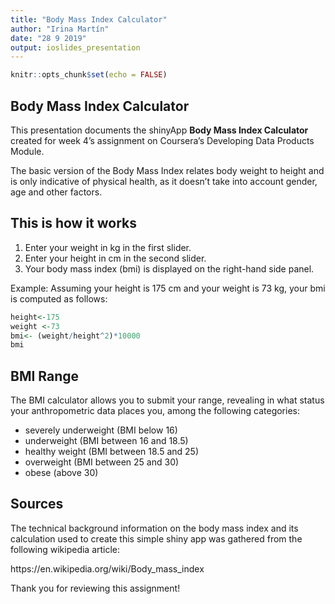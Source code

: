 ```yaml
---
title: "Body Mass Index Calculator"
author: "Irina Martín"
date: "28 9 2019"
output: ioslides_presentation
---
```


```r
knitr::opts_chunk$set(echo = FALSE)
```

## Body Mass Index Calculator


This presentation documents the shinyApp **Body Mass Index Calculator** created for week 4's assignment on Coursera's Developing Data Products Module.

The basic version of the Body Mass Index relates body weight to height and is only indicative of physical health, as it doesn't take into account gender, age and other factors.

## This is how it works

1. Enter your weight in kg in the first slider.
2. Enter your height in cm in the second slider.
3. Your body mass index (bmi) is displayed on the right-hand side panel.

Example: Assuming your height is 175 cm and your weight is 73 kg, your bmi is computed as follows:

```r
height<-175
weight <-73
bmi<- (weight/height^2)*10000
bmi
```

## BMI Range
The BMI calculator allows you to submit your range, revealing in what status your anthropometric data places you, among the following categories:

- severely underweight (BMI below 16)
- underweight (BMI between 16 and 18.5)
- healthy weight (BMI between 18.5 and 25)
- overweight (BMI between 25 and 30)
- obese (above 30)

## Sources

The technical background information on the body mass index and its calculation used to create this simple shiny app was gathered from the following wikipedia article:

https://en.wikipedia.org/wiki/Body_mass_index 



Thank you for reviewing this assignment!


